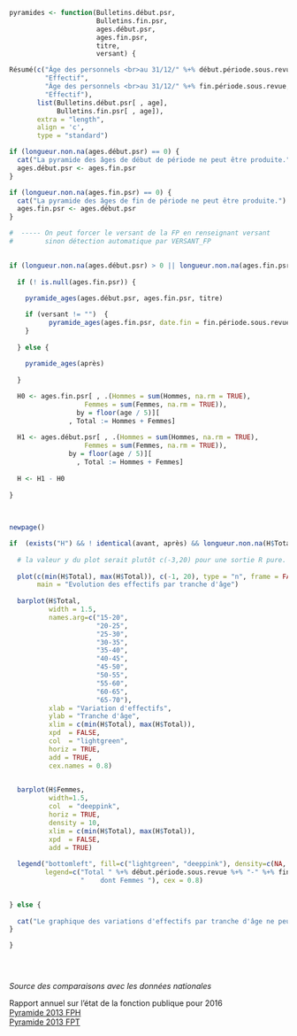 

```r

pyramides <- function(Bulletins.début.psr, 
                      Bulletins.fin.psr, 
                      ages.début.psr, 
                      ages.fin.psr,
                      titre,
                      versant) {

Résumé(c("Âge des personnels <br>au 31/12/" %+% début.période.sous.revue,
         "Effectif",
         "Âge des personnels <br>au 31/12/" %+% fin.période.sous.revue,
         "Effectif"),
       list(Bulletins.début.psr[ , age], 
            Bulletins.fin.psr[ , age]),
       extra = "length",
       align = 'c',
       type = "standard")

if (longueur.non.na(ages.début.psr) == 0) {
  cat("La pyramide des âges de début de période ne peut être produite.")
  ages.début.psr <- ages.fin.psr
} 

if (longueur.non.na(ages.fin.psr) == 0) {
  cat("La pyramide des âges de fin de période ne peut être produite.")
  ages.fin.psr <- ages.début.psr
}

#  ----- On peut forcer le versant de la FP en renseignant versant
#        sinon détection automatique par VERSANT_FP
 

if (longueur.non.na(ages.début.psr) > 0 || longueur.non.na(ages.fin.psr) > 0) {
  
  if (! is.null(ages.fin.psr)) {
    
    pyramide_ages(ages.début.psr, ages.fin.psr, titre) 

    if (versant != "")  {  
          pyramide_ages(ages.fin.psr, date.fin = fin.période.sous.revue, versant = versant)
    } 
    
  } else {
    
    pyramide_ages(après)
    
  }

  H0 <- ages.fin.psr[ , .(Hommes = sum(Hommes, na.rm = TRUE), 
                   Femmes = sum(Femmes, na.rm = TRUE)),
                 by = floor(age / 5)][ 
               , Total := Hommes + Femmes]
 
  H1 <- ages.début.psr[ , .(Hommes = sum(Hommes, na.rm = TRUE), 
                   Femmes = sum(Femmes, na.rm = TRUE)),
               by = floor(age / 5)][ 
                 , Total := Hommes + Femmes]
  
  H <- H1 - H0
    
}
  
  

newpage()

if  (exists("H") && ! identical(avant, après) && longueur.non.na(H$Total) > 0) {
  
  # la valeur y du plot serait plutôt c(-3,20) pour une sortie R pure. On privilégie le formatage Rmd à c(-1, 20)
  
  plot(c(min(H$Total), max(H$Total)), c(-1, 20), type = "n", frame = FALSE, axes = FALSE, xlab = "", ylab = "",
       main = "Evolution des effectifs par tranche d'âge")
  
  barplot(H$Total, 
          width = 1.5,
          names.arg=c("15-20", 
                      "20-25",
                      "25-30",
                      "30-35",
                      "35-40",
                      "40-45",
                      "45-50",
                      "50-55",
                      "55-60",
                      "60-65",
                      "65-70"),
          xlab = "Variation d'effectifs",
          ylab = "Tranche d'âge",
          xlim = c(min(H$Total), max(H$Total)),
          xpd  = FALSE,
          col  = "lightgreen",
          horiz = TRUE,
          add = TRUE,
          cex.names = 0.8)
  

  barplot(H$Femmes, 
          width=1.5,
          col  = "deeppink",
          horiz = TRUE,
          density = 10,
          xlim = c(min(H$Total), max(H$Total)),
          xpd  = FALSE,
          add = TRUE)
  
  legend("bottomleft", fill=c("lightgreen", "deeppink"), density=c(NA, 20),
         legend=c("Total " %+% début.période.sous.revue %+% "-" %+% fin.période.sous.revue,
                  "    dont Femmes "), cex = 0.8)
  

} else {
  
  cat("Le graphique des variations d'effectifs par tranche d'âge ne peut être produit.")
}

}


  
```

 
*Source des comparaisons avec les données nationales*      
        
Rapport annuel sur l'état de la fonction publique pour 2016      
[Pyramide 2013 FPH](Docs/insee_pyramide_fph_2013.csv)   
[Pyramide 2013 FPT](Docs/insee_pyramide_fpt_2013.csv)     




